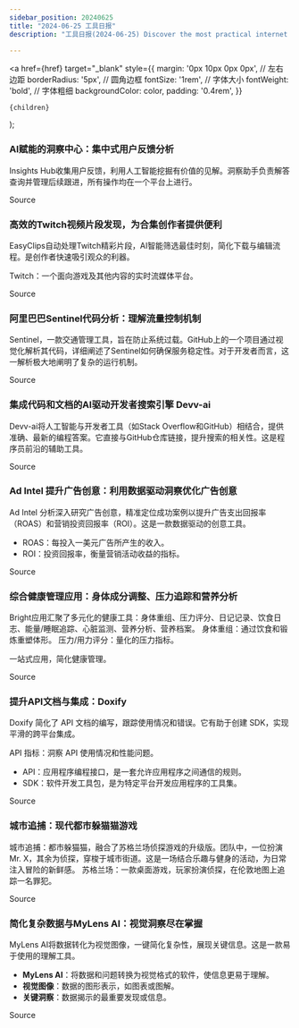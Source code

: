 ```yaml
---
sidebar_position: 20240625
title: "2024-06-25 工具日报"
description: "工具日报(2024-06-25) Discover the most practical internet software, AI tools, and products of 2024 through the Tools Daily!"

---
```



  <a
    href={href}
    target="_blank"
    style={{
      margin: '0px 10px 0px 0px', // 左右边距
      borderRadius: '5px', // 圆角边框
      fontSize: '1rem', // 字体大小
      fontWeight: 'bold', // 字体粗细
      backgroundColor: color,
      padding: '0.4rem',
    }}
  >
    {children}
  </a>
);

### AI赋能的洞察中心：集中式用户反馈分析

Insights Hub收集用户反馈，利用人工智能挖掘有价值的见解。洞察助手负责解答查询并管理后续跟进，所有操作均在一个平台上进行。

<Link href="https://www.producthunt.com/posts/insights-hub" color="#B0C4DE">Source</Link>

### 高效的Twitch视频片段发现，为合集创作者提供便利

EasyClips自动处理Twitch精彩片段，AI智能筛选最佳时刻，简化下载与编辑流程。是创作者快速吸引观众的利器。

Twitch：一个面向游戏及其他内容的实时流媒体平台。

<Link href="https://www.producthunt.com/posts/easyclips" color="#B0C4DE">Source</Link>

### 阿里巴巴Sentinel代码分析：理解流量控制机制

Sentinel，一款交通管理工具，旨在防止系统过载。GitHub上的一个项目通过视觉化解析其代码，详细阐述了Sentinel如何确保服务稳定性。对于开发者而言，这一解析极大地阐明了复杂的运行机制。

<Link href="https://github.com/ruanyf/weekly/issues/4695" color="#B0C4DE">Source</Link>

### 集成代码和文档的AI驱动开发者搜索引擎 Devv-ai

Devv-ai将人工智能与开发者工具（如Stack Overflow和GitHub）相结合，提供准确、最新的编程答案。它直接与GitHub仓库链接，提升搜索的相关性。这是程序员前沿的辅助工具。

<Link href="https://www.producthunt.com/posts/devv-ai" color="#B0C4DE">Source</Link>

### Ad Intel 提升广告创意：利用数据驱动洞察优化广告创意

Ad Intel 分析深入研究广告创意，精准定位成功案例以提升广告支出回报率（ROAS）和营销投资回报率（ROI）。这是一款数据驱动的创意工具。
* ROAS：每投入一美元广告所产生的收入。
* ROI：投资回报率，衡量营销活动收益的指标。

<Link href="https://www.producthunt.com/posts/ad-intel" color="#B0C4DE">Source</Link>

### 综合健康管理应用：身体成分调整、压力追踪和营养分析

Bright应用汇聚了多元化的健康工具：身体重组、压力评分、日记记录、饮食日志、能量/睡眠追踪、心脏监测、营养分析、营养档案。
身体重组：通过饮食和锻炼重塑体形。
压力/用力评分：量化的压力指标。

一站式应用，简化健康管理。

<Link href="https://www.producthunt.com/posts/bright-51100347-8b81-41db-a2ec-e839017e00cd" color="#B0C4DE">Source</Link>

### 提升API文档与集成：Doxify

Doxify 简化了 API 文档的编写，跟踪使用情况和错误。它有助于创建 SDK，实现平滑的跨平台集成。

API 指标：洞察 API 使用情况和性能问题。

* API：应用程序编程接口，是一套允许应用程序之间通信的规则。
* SDK：软件开发工具包，是为特定平台开发应用程序的工具集。

<Link href="https://www.producthunt.com/posts/doxify" color="#B0C4DE">Source</Link>

### 城市追捕：现代都市躲猫猫游戏

城市追捕：都市躲猫猫，融合了苏格兰场侦探游戏的升级版。团队中，一位扮演Mr. X，其余为侦探，穿梭于城市街道。这是一场结合乐趣与健身的活动，为日常注入冒险的新鲜感。
苏格兰场：一款桌面游戏，玩家扮演侦探，在伦敦地图上追踪一名罪犯。

<Link href="https://www.producthunt.com/posts/city-chase" color="#B0C4DE">Source</Link>

### 简化复杂数据与MyLens AI：视觉洞察尽在掌握

MyLens AI将数据转化为视觉图像，一键简化复杂性，展现关键信息。这是一款易于使用的理解工具。
* **MyLens AI**：将数据和问题转换为视觉格式的软件，使信息更易于理解。
* **视觉图像**：数据的图形表示，如图表或图解。
* **关键洞察**：数据揭示的最重要发现或信息。

<Link href="https://www.producthunt.com/posts/mylens-ai-2" color="#B0C4DE">Source</Link>

